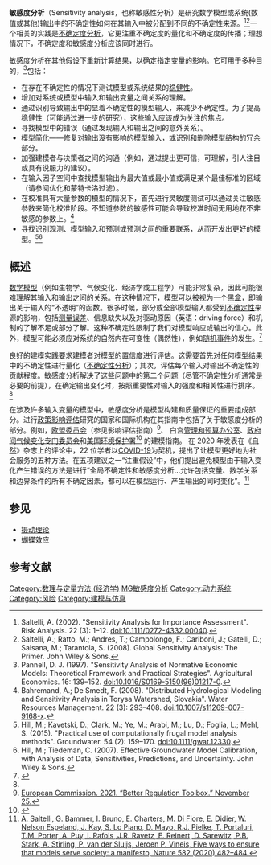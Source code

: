 '''敏感度分析'''（Sensitivity analysis，也称敏感性分析）是研究数学模型或系统(数值或其他)输出中的不确定性如何在其输入中被分配到不同的不确定性来源。<ref>Saltelli, A. (2002). "Sensitivity Analysis for Importance Assessment". Risk Analysis. 22 (3): 1–12. doi:10.1111/0272-4332.00040.</ref><ref name="Primer">Saltelli, A.; Ratto, M.; Andres, T.; Campolongo, F.; Cariboni, J.; Gatelli, D.; Saisana, M.; Tarantola, S. (2008). Global Sensitivity Analysis: The Primer. John Wiley & Sons.</ref>一个相关的实践是[[不确定度分析|不确定度分析]]，它更注重不确定度的量化和不确定度的传播；理想情况下，不确定度和敏感度分析应该同时进行。

敏感度分析在其他假设下重新计算结果，以确定指定变量的影响。它可用于多种目的，<ref>Pannell, D. J. (1997). "Sensitivity Analysis of Normative Economic Models: Theoretical Framework and Practical Strategies". Agricultural Economics. 16: 139–152. doi:10.1016/S0169-5150(96)01217-0.</ref>包括：

* 在存在不确定性的情况下测试模型或系统结果的[[稳健性|稳健性]]。
* 增加对系统或模型中输入和输出变量之间关系的理解。
* 通过识别导致输出中的显着不确定性的模型输入，来减少不确定性。为了提高稳健性（可能通过进一步的研究），这些输入应该成为关注的焦点。
* 寻找模型中的错误（通过发现输入和输出之间的意外关系）。
* 模型简化——修复对输出没有影响的模型输入，或识别和删除模型结构的冗余部分。
* 加强建模者与决策者之间的沟通（例如，通过提出更可信，可理解，引人注目或具有说服力的建议）。
* 在输入因子空间中查找模型输出为最大值或最小值或满足某个最佳标准的区域（请参阅优化和蒙特卡洛过滤）。
* 在校准具有大量参数的模型的情况下，首先进行灵敏度测试可以通过关注敏感参数来简化校准阶段。不知道参数的敏感性可能会导致校准时间无用地花不非敏感的参数上。<ref> Bahremand, A.; De Smedt, F. (2008). "Distributed Hydrological Modeling and Sensitivity Analysis in Torysa Watershed, Slovakia". Water Resources Management. 22 (3): 293–408. doi:10.1007/s11269-007-9168-x.</ref>
* 寻找识别观测、模型输入和预测或预测之间的重要联系，从而开发出更好的模型。<ref> Hill, M.; Kavetski, D.; Clark, M.; Ye, M.; Arabi, M.; Lu, D.; Foglia, L.; Mehl, S. (2015). "Practical use of computationally frugal model analysis methods". Groundwater. 54 (2): 159–170. doi:10.1111/gwat.12330.</ref><ref> Hill, M.; Tiedeman, C. (2007). Effective Groundwater Model Calibration, with Analysis of Data, Sensitivities, Predictions, and Uncertainty. John Wiley & Sons.</ref>

==概述==

[[数学模型|数学模型]]（例如生物学、气候变化、经济学或工程学）可能非常复杂，因此可能很难理解其输入和输出之间的关系。在这种情况下，模型可以被视为一个[[黑盒|黑盒]]，即输出关于输入的“不透明”的函数。很多时候，部分或全部模型输入都受到[[不确定性|不确定性]]来源的影响，包括[[测量误差|测量误差]]、信息缺失以及对驱动原因（英语：driving force）和机制的了解不足或部分了解。这种不确定性限制了我们对模型响应或输出的信心。此外，模型可能必须应对系统的自然内在可变性（偶然性），例如[[随机事件|随机事件]]的发生。<ref>{{cite journal |last1=Der Kiureghian |first1=A. |last2=Ditlevsen |first2=O. |year=2009 |title=Aleatory or epistemic? Does it matter? |journal=Structural Safety |volume=31 |issue=2 |pages=105–112 |doi=10.1016/j.strusafe.2008.06.020}}</ref>

良好的建模实践要求建模者对模型的置信度进行评估。这需要首先对任何模型结果中的不确定性进行量化（[[不确定性分析|不确定性分析]]）；其次，评估每个输入对输出不确定性的贡献程度。敏感度分析解决了这些问题中的第二个问题（尽管不确定性分析通常是必要的前提），在确定输出变化时，按照重要性对输入的强度和相关性进行排序。<ref name="Primer" />

在涉及许多输入变量的模型中，敏感度分析是模型构建和质量保证的重要组成部分。进行[[政策影响评估|政策影响评估]]研究的国家和国际机构在其指南中包括了关于敏感度分析的部分。例如，[[欧盟委员会|欧盟委员会]]（参见影响评估指南）<ref name="EC_GUIDE">[https://ec.europa.eu/info/law/law-making-process/planning-and-proposing-law/better-regulation-why-and-how/better-regulation-guidelines-and-toolbox_en European Commission. 2021. “Better Regulation Toolbox.” November 25.]</ref>、 白宫[[美国行政管理和预算局|管理和预算办公室]]、[[政府间气候变化专门委员会|政府间气候变化专门委员会]]和[[美国环境保护署|美国环境保护署]]<ref>{{Cite web |url=http://www.epa.gov/CREM/library/cred_guidance_0309.pdf |title=Archived copy |access-date=2009-10-16 |archive-date=2011-04-26 |archive-url=https://web.archive.org/web/20110426180258/http://www.epa.gov/CREM/library/cred_guidance_0309.pdf |url-status=dead }}</ref> 的建模指南。 在 2020 年发表在《[[自然_(期刊)|自然]]》杂志上的评论中，22 位学者以[[COVID-19|COVID-19]]为契机，提出了让模型更好地为社会服务的五种方法。在五项建议之一“注重假设”中，他们提出避免模型由于输入变化产生错误的方法是进行“全局不确定性和敏感度分析...允许包括变量、数学关系和边界条件的所有不确定因素，都可以在模型运行、产生输出的同时变化”。<ref name="Comment">[https://www.nature.com/articles/d41586-020-01812-9 A. Saltelli, G. Bammer, I. Bruno, E. Charters, M. Di Fiore, E. Didier, W. Nelson Espeland, J. Kay, S. Lo Piano, D. Mayo, R.J. Pielke, T. Portaluri, T.M. Porter, A. Puy, I. Rafols, J.R. Ravetz, E. Reinert, D. Sarewitz, P.B. Stark, A. Stirling, P. van der Sluijs, Jeroen P. Vineis, Five ways to ensure that models serve society: a manifesto, Nature 582 (2020) 482–484.]</ref>

==参见==
*[[摄动理论|摄动理论]]
*[[蝴蝶效应|蝴蝶效应]]

==参考文献==
{{reflist}}

[[Category:数理与定量方法_(经济学)|Category:数理与定量方法 (经济学)]]
[[Category:科學建模|MG敏感度分析]]
[[Category:动力系统|Category:动力系统]]
[[Category:风险|Category:风险]]
[[Category:建模与仿真|Category:建模与仿真]]